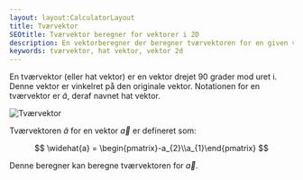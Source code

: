 ```yaml
---
layout: layout:CalculatorLayout
title: Tværvektor
SEOtitle: Tværvektor beregner for vektorer i 2D
description: En vektorberegner der beregner tværvektoren for en given vektor i 2D
keywords: tværvektor, hat vektor, vektor 2d
---
```



En tværvektor (eller hat vektor) er en vektor drejet 90 grader mod uret i. Denne vektor er vinkelret på den originale vektor. Notationen for en tværvektor er $\widehat{a}$, deraf navnet hat vektor.

![Tværvektor](/img/vektor/2d/tvaervektor.svg)

Tværvektoren $\widehat{a}$ for en vektor $\vec{a}$ er defineret som:

$$
\widehat{a} = \begin{pmatrix}-a_{2}\\a_{1}\end{pmatrix}
$$

Denne beregner kan beregne tværvektoren for $\vec{a}$.

<Calculator client:only />
